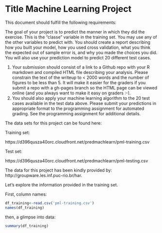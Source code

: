 Title Machine Learning Project
========================================================

This document should fulfill the following requirements:

The goal of your project is to predict the manner in which they did the exercise. This is the "classe" variable in the training set. You may use any of the other variables to predict with. You should create a report describing how you built your model, how you used cross validation, what you think the expected out of sample error is, and why you made the choices you did. You will also use your prediction model to predict 20 different test cases. 

1. Your submission should consist of a link to a Github repo with your R markdown and compiled HTML file describing your analysis. Please constrain the text of the writeup to < 2000 words and the number of figures to be less than 5. It will make it easier for the graders if you submit a repo with a gh-pages branch so the HTML page can be viewed online (and you always want to make it easy on graders :-).
2. You should also apply your machine learning algorithm to the 20 test cases available in the test data above. Please submit your predictions in appropriate format to the programming assignment for automated grading. See the programming assignment for additional details.

The data sets for this project can be found here:

Training set:

https://d396qusza40orc.cloudfront.net/predmachlearn/pml-training.csv

Test set:

https://d396qusza40orc.cloudfront.net/predmachlearn/pml-testing.csv

The data for this project has been kindly provided by: 
http://groupware.les.inf.puc-rio.br/har. 


Let's explore the information provided in the training set.

First, column names:


```r
df_training<-read.csv('pml-training.csv')
names(df_training)
```

then, a glimpse into data:

```r
summary(df_training)
```

